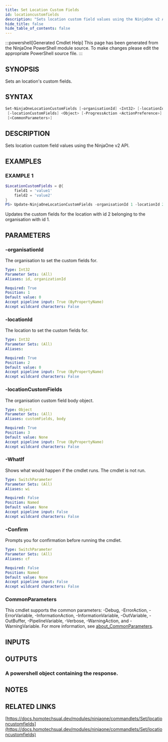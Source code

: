 ```yaml
---
title: Set Location Custom Fields
id: locationcustomfields
description: "Sets location custom field values using the NinjaOne v2 API."
hide_title: false
hide_table_of_contents: false
---
```


:::powershell[Generated Cmdlet Help]
This page has been generated from the NinjaOne PowerShell module source. To make changes please edit the appropriate PowerShell source file.
:::

## SYNOPSIS

Sets an location's custom fields.

## SYNTAX

```powershell
Set-NinjaOneLocationCustomFields [-organisationId] <Int32> [-locationId] <Int32>
 [-locationCustomFields] <Object> [-ProgressAction <ActionPreference>] [-WhatIf] [-Confirm]
 [<CommonParameters>]
```

## DESCRIPTION

Sets location custom field values using the NinjaOne v2 API.

## EXAMPLES

### EXAMPLE 1

```powershell
$LocationCustomFields = @{
    field1 = 'value1'
    field2 = 'value2'
}
PS> Update-NinjaOneLocationCustomFields -organisationId 1 -locationId 2 -locationCustomFields $LocationCustomFields
```

Updates the custom fields for the location with id 2 belonging to the organisation with id 1.

## PARAMETERS

### -organisationId

The organisation to set the custom fields for.

```yaml
Type: Int32
Parameter Sets: (All)
Aliases: id, organizationId

Required: True
Position: 1
Default value: 0
Accept pipeline input: True (ByPropertyName)
Accept wildcard characters: False
```

### -locationId

The location to set the custom fields for.

```yaml
Type: Int32
Parameter Sets: (All)
Aliases:

Required: True
Position: 2
Default value: 0
Accept pipeline input: True (ByPropertyName)
Accept wildcard characters: False
```

### -locationCustomFields

The organisation custom field body object.

```yaml
Type: Object
Parameter Sets: (All)
Aliases: customFields, body

Required: True
Position: 3
Default value: None
Accept pipeline input: True (ByPropertyName)
Accept wildcard characters: False
```

### -WhatIf

Shows what would happen if the cmdlet runs.
The cmdlet is not run.

```yaml
Type: SwitchParameter
Parameter Sets: (All)
Aliases: wi

Required: False
Position: Named
Default value: None
Accept pipeline input: False
Accept wildcard characters: False
```

### -Confirm

Prompts you for confirmation before running the cmdlet.

```yaml
Type: SwitchParameter
Parameter Sets: (All)
Aliases: cf

Required: False
Position: Named
Default value: None
Accept pipeline input: False
Accept wildcard characters: False
```

### CommonParameters

This cmdlet supports the common parameters: -Debug, -ErrorAction, -ErrorVariable, -InformationAction, -InformationVariable, -OutVariable, -OutBuffer, -PipelineVariable, -Verbose, -WarningAction, and -WarningVariable. For more information, see [about_CommonParameters](http://go.microsoft.com/fwlink/?LinkID=113216).

## INPUTS


## OUTPUTS

### A powershell object containing the response.

## NOTES

## RELATED LINKS

[https://docs.homotechsual.dev/modules/ninjaone/commandlets/Set/locationcustomfields](https://docs.homotechsual.dev/modules/ninjaone/commandlets/Set/locationcustomfields)

